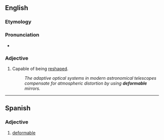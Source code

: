 {{also|déformable}}
==English==

===Etymology===
{{suffix|en|deform|able}}

===Pronunciation===
* {{a|UK}} {{IPA|en|[dɪˈfɔːməbəɫ]}}

===Adjective===
{{en-adj}}

# Capable of being [[reshape]]d.
#: ''The adaptive optical systems in modern astronomical telescopes compensate for atmospheric distortion by using '''deformable''' mirrors.''

----

==Spanish==

===Adjective===
{{es-adj-old}}

# [[#English|deformable]]